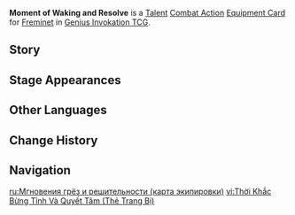 {{About|the [[Genius Invokation TCG]] Equipment Card|[[Freminet]]'s [[Constellation]] 6|Moment of Waking and Resolve}}
{{Genius Invokation TCG Infobox
|title     = Moment of Waking and Resolve
|id        = 211121
|image     = Moment of Waking and Resolve Equipment Card.png
|type      = Equipment Card
|group     = Talent;Combat Action
|character = Freminet
|skill     = Pressurized Floe
|effect    = '''Combat Action''': When your active character is '''Freminet''', equip this card.<br>After Freminet equips this card, immediately use '''[[Pressurized Floe (Character Card Skill)|Pressurized Floe]]''' once.<br>'''After your Freminet, who has this card equipped, uses a Skill:''' Draw 1 card. (Twice per Round)
|matching  = 3
|element   = Cryo
|source1   = Achieve victory within 6 Rounds in [[Genius Invokation TCG/Stage/Freminet/Friendly Fracas|Friendly Fracas (Freminet)]]
|source2   = Win with less than 2 characters defeated in [[Genius Invokation TCG/Stage/Freminet/Friendly Fracas|Friendly Fracas (Freminet)]]
}}
'''Moment of Waking and Resolve''' is a [[Talent Card|Talent]] [[Combat Action Card|Combat Action]] [[Equipment Card]] for [[Freminet (Character Card)|Freminet]] in [[Genius Invokation TCG]].

==Story==
{{Description|"Going under."|title=Freminet: Moment of Waking and Resolve}}

==Stage Appearances==
{{Genius Invokation TCG Stage Appearances}}

==Other Languages==
{{Other Languages|Transclude=Moment of Waking and Resolve}}

==Change History==
{{Change History|5.0}}

==Navigation==
{{Genius Invokation TCG Navbox|Equipment Card}}

[[ru:Мгновения грёз и решительности (карта экипировки)]]
[[vi:Thời Khắc Bừng Tỉnh Và Quyết Tâm (Thẻ Trang Bị)]]